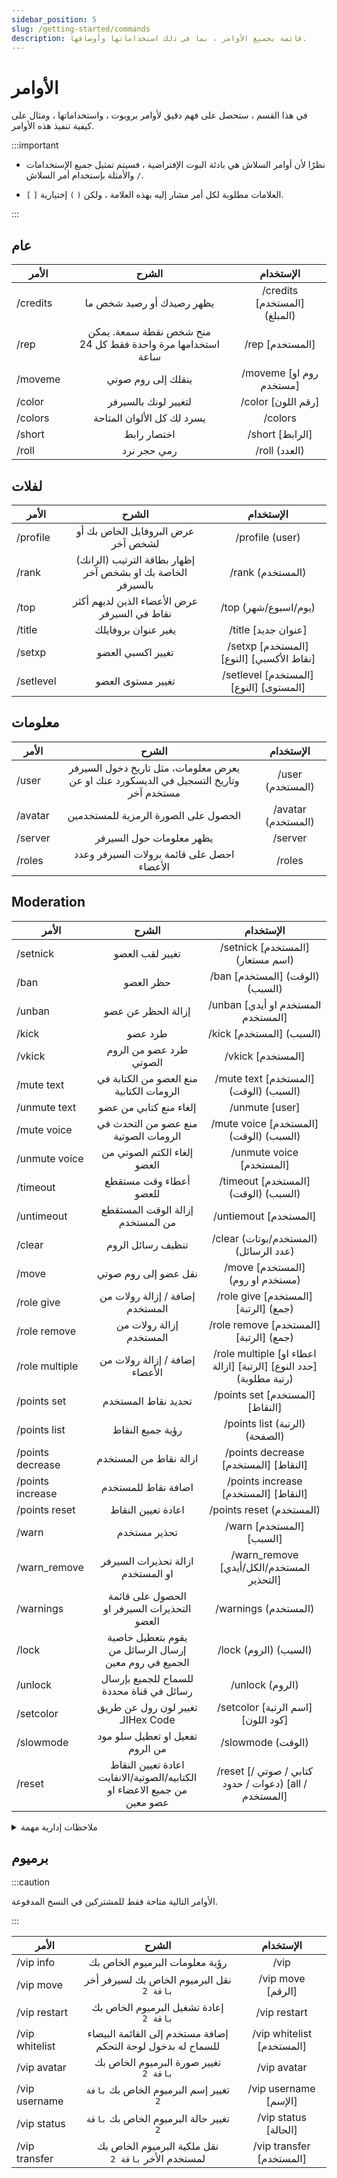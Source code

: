 ```yaml
---
sidebar_position: 5
slug: /getting-started/commands
description: قائمة بجميع الأوامر ، بما في ذلك استخداماتها وأوصافها.
---
```


# الأوامر

في هذا القسم ، ستحصل على فهم دقيق لأوامر بروبوت ، واستخداماتها ، ومثال على كيفية تنفيذ هذه الأوامر.

:::important

- نظرًا لأن أوامر السلاش هي بادئة البوت الإفتراضية ، فسيتم تمثيل جميع الإستخدامات والأمثلة بإستخدام أمر السلاش `/`.

- `[` `]` العلامات مطلوبة لكل أمر مشار إليه بهذه العلامة ، ولكن `(` `)` إختيارية.

:::

## عام 

| الأمر | الشرح | الإستخدام |
| ------------- |:-------------:|:-------------:|
| /credits | يظهر رصيدك أو رصيد شخص ما | /credits [المستخدم] (المبلغ) |
| /rep | منح شخص نقطة سمعة. يمكن استخدامها مرة واحدة فقط كل 24 ساعة | /rep [المستخدم] |
| /moveme | ينقلك إلى روم صوتي | /moveme [روم او مستخدم] |
| /color | لتغيير لونك بالسيرفر | /color [رقم اللون] |
| /colors | يسرد لك كل الألوان المتاحة | /colors |
| /short | اختصار رابط | /short [الرابط] |
| /roll | رمي حجر نرد | /roll (العدد) |

## لفلات


| الأمر | الشرح | الإستخدام |
| ------------- |:-------------:|:-------------:|
| /profile | عرض البروفايل الخاص بك أو لشخص آخر | /profile (user) |
| /rank | إظهار بطاقة الترتيب (الرانك) الخاصة بك او بشخص آخر بالسيرفر | /rank (المستخدم) |
| /top | عرض الأعضاء الذين لديهم أكثر نقاط في السيرفر | /top (يوم/اسبوع/شهر) |
| /title | يغير عنوان بروفايلك | /title [عنوان جديد] |
| /setxp | تغيير اكسبي العضو | /setxp [المستخدم] [النوع] [نقاط الأكسبي] |
| /setlevel | تغيير مستوى العضو | /setlevel [المستخدم] [النوع] [المستوى] |

## معلومات

| الأمر | الشرح | الإستخدام |
| ------------- |:-------------:|:-------------:|
| /user | يعرض معلومات، مثل تاريخ دخول السيرفر وتاريخ التسجيل في الديسكورد عنك او عن مستخدم آخر | /user (المستخدم) |
| /avatar | الحصول على الصورة الرمزية للمستخدمين | /avatar (المستخدم) |
| /server | يظهر معلومات حول السيرفر | /server |
| /roles | احصل على قائمة برولات السيرفر وعدد الأعضاء | /roles |

## Moderation

| الأمر | الشرح | الإستخدام |
| ------------- |:-------------:|:-------------:|
| /setnick | تغيير لقب العضو | /setnick [المستخدم] (اسم مستعار) |
| /ban | حظر العضو | /ban [المستخدم] (الوقت) (السبب) |
| /unban | إزالة الحظر عن عضو | /unban [المستخدم او أيدي المستخدم] |
| /kick | طرد عضو | /kick [المستخدم] (السبب) |
| /vkick | طرد عضو من الروم الصوتي | /vkick [المستخدم] |
| /mute text | منع العضو من الكتابة في الرومات الكتابية | /mute text [المستخدم] (الوقت) (السبب) |
| /unmute text | إلغاء منع كتابي من عضو | /unmute [user] |
| /mute voice | منع عضو من التحدث في الرومات الصوتية | /mute voice [المستخدم] (الوقت) (السبب) |
| /unmute voice | إلغاء الكتم الصوتي من العضو | /unmute voice [المستخدم] |
| /timeout | أعطاء وقت مستقطع للعضو | /timeout [المستخدم] (الوقت) (السبب) |
| /untimeout | إزالة الوقت المستقطع من المستخدم | /untiemout [المستخدم] |
| /clear | تنظيف رسائل الروم | /clear (المستخدم/بوتات) (عدد الرسائل) | 
| /move | نقل عضو إلى روم صوتي | /move [المستخدم] (مستخدم او روم) |
| /role give | إضافة / إزالة رولات من المستخدم | /role give [المستخدم] [الرتبة] (جمع) |
| /role remove | إزالة رولات من المستخدم | /role remove [المستخدم] [الرتبة] (جمع) |
| /role multiple | إضافة / إزالة رولات من الأعضاء | /role multiple [اعطاء او ازالة] [الرتبة] [حدد النوع] (رتبة مطلوبة) |
| /points set | تحديد نقاط المستخدم | /points set [المستخدم] [النقاط] |
| /points list | رؤية جميع النقاط | /points list (الرتبة) (الصفحة) |
| /points decrease | ازالة نقاط من المستخدم | /points decrease [المستخدم] [النقاط] |
| /points increase | اضافة نقاط للمستخدم | /points increase [المستخدم] [النقاط] |
| /points reset | اعادة تعيين النقاط | /points reset (المستخدم) |
| /warn | تحذير مستخدم | /warn [المستخدم] [السبب] |
| /warn_remove | ازالة تحذيرات السيرفر او المستخدم | /warn_remove [المستخدم/الكل/أيدي التحذير] |
| /warnings | الحصول على قائمة التحذيرات السيرفر او العضو | /warnings (المستخدم) |
| /lock | يقوم بتعطيل خاصية إرسال الرسائل من الجميع في روم معين | /lock (الروم) (السبب) |
| /unlock | للسماح للجميع بإرسال رسائل في قناة محددة | /unlock (الروم) |
| /setcolor | تغيير لون رول عن طريق الـHex Code | /setcolor [اسم الرتبة] [كود اللون]
| /slowmode | تفعيل او تعطيل سلو مود من الروم | /slowmode (الوقت) |
| /reset | اعادة تعيين النقاط الكتابيه/الصوتية/الانفايت من جميع الاعضاء او عضو معين | /reset [كتابي / صوتي / دعوات / حدود) [all / المستخدم] |

<details>

<summary>ملاحظات إدارية مهمة</summary>

- يمكن فقط للمستخدمين الذين لديهم صلاحية `Administrator` ، أو `Mod Roles` على لوحة التحكم ، أو الصلاحية الخاصة بهذا الأمر لإستخدام أوامر الإشراف. __ على سبيل المثال__ ، يمكن للمستخدمين الذين لديهم صلاحية `Ban members` استخدام أمر `/ ban`.

- إذا لم يتم تحديد وقت ، فإن المدة الزمنية الافتراضية لجميع أوامر إدخال الوقت هي ** 3 أشهر **؛ يمكن تعديل هذا في أي وقت. 

</details>

## برميوم

:::caution 

الأوامر التالية متاحة فقط للمشتركين في النسخ المدفوعة.

:::

| الأمر | الشرح | الإستخدام |
| ------------- |:-------------:|:-------------:|
| /vip info | رؤية معلومات البرميوم الخاص بك | /vip |
| /vip move | نقل البرميوم الخاص بك لسيرفر أخر `باقة 2` | /vip move [الرقم] |
| /vip restart | إعادة تشغيل البرميوم الخاص بك `باقة 2` | /vip restart |
| /vip whitelist | إضافة مستخدم إلى القائمة البيضاء للسماح له بدخول لوحة التحكم | /vip whitelist [المستخدم] |
| /vip avatar | تغيير صورة البرميوم الخاص بك `باقة 2` | /vip avatar |
| /vip username | تغيير إسم البرميوم الخاص بك `باقة 2` | /vip username [الإسم] |
| /vip status | تغيير حالة البرميوم الخاص بك `باقة 2` | /vip status [الحالة] |
| /vip transfer | نقل ملكية البرميوم الخاص بك لمستخدم الأخر `باقة 2` | /vip transfer [المستخدم]

